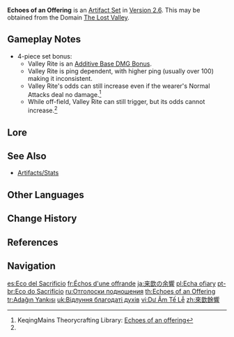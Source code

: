 {{Artifact Set Infobox
|id        = 520
|flower    = Soulscent Bloom
|plume     = Jade Leaf
|sands     = Symbol of Felicitation
|goblet    = Chalice of the Font
|circlet   = Flowing Rings
|2pcBonus  = [[ATK]] +18%.
|4pcBonus  =  When [[Normal Attacks]] hit opponents, there is a 36% chance that it will trigger Valley Rite, which will increase Normal Attack DMG by 70% of ATK.<br>This effect will be dispelled 0.05s after a Normal Attack deals DMG.<br>If a Normal Attack fails to trigger Valley Rite, the odds of it triggering the next time will increase by 20%.<br>This trigger can occur once every 0.2s.
|source4.1 = [[The Lost Valley]]
|source4.2 = [[Domain Reliquary: Tier II (2022-04-01)|Domain Reliquary: Tier II]]
|source5.1 = [[The Lost Valley]]
|source5.2 = [[Domain Reliquary: Tier I (2022-04-01)|Domain Reliquary: Tier I]]
|source5.3 = [[Artifact Strongbox: Echoes of an Offering]]
|eff_att1  = ATK Increase
|eff_att2  = Additive Base DMG Bonus
|eff_att3  = Normal Attack DMG Increase
}}
'''Echoes of an Offering''' is an [[Artifact Set]] in [[Version 2.6]]. This may be obtained from the Domain [[The Lost Valley]].

==Gameplay Notes==
* 4-piece set bonus:
** Valley Rite is an [[Additive Base DMG Bonus]].
** Valley Rite is ping dependent, with higher ping (usually over 100) making it inconsistent.
** Valley Rite's odds can still increase even if the wearer's Normal Attacks deal no damage.<ref name=KQM>KeqingMains Theorycrafting Library: [https://library.keqingmains.com/equipment/artifacts#echoes-of-an-offering Echoes of an offering]</ref>
** While off-field, Valley Rite can still trigger, but its odds cannot increase.<ref name=KQM/>

==Lore==
{{Artifact Lore}}
<!--
==Trivia==
-->

==See Also==
*[[Artifacts/Stats]]

==Other Languages==
{{Other Languages
|en      = Echoes of an Offering
|zhs     = 来歆余响
|zhs_rm  = Láixīn Yúxiǎng
|zht     = 來歆餘響
|zht_rm  = Láixīn Yúxiǎng
|zh_tl   = Lingering Sounds of Offering Enjoyment
|zh_note = The phrase {{Zh|来歆|láixīn}} refers to the coming of ghosts and spirits to enjoy offerings, such as the smell of incense.
|ja      = 来歆の余響
|ja_rm   = Raikin no Yokyou{{Assumed}}
|ja_tl   = Lingering Sounds of Offering Enjoyment
|ko      = {{tt|제사|祭祀}}의 {{tt|여운|餘韻}}
|ko_rm   = Jesa-ui Yeo'un
|ko_tl   = Echoes of Rites
|es      = Eco del Sacrificio
|es_tl   = Echo of Sacrifice
|fr      = Échos d'une offrande
|fr_tl   = Echoes of an Offering
|ru      = Отголоски подношения
|ru_tl   = Echoes of an Offering
|th      = Echoes of an Offering
|vi      = {{tt|Dư Âm|餘音}} {{tt|Tế Lễ|祭禮}}
|vi_tl   = Echo of Sacrifice
|de      = Echo des Opferfests
|de_tl   = Echoes of the Festival of Sacrifice
|id      = Echoes of an Offering
|pt      = Eco do Sacrifício
|pt_tl   = Echo of Sacrifice
|tr      = Adağın Yankısı
|tr_tl   = Offering's Echo
|it      = Echi di un'offerta
|it_tl   = Echoes of an Offering
}}

==Change History==
{{Change History|2.6}}

==References==
{{Reflist}}

==Navigation==
{{Artifact Navbox}}

[[es:Eco del Sacrificio]]
[[fr:Échos d'une offrande]]
[[ja:来歆の余響]]
[[pl:Echa ofiary]]
[[pt-br:Eco do Sacrifício]]
[[ru:Отголоски подношения]]
[[th:Echoes of an Offering]]
[[tr:Adağın Yankısı]]
[[uk:Відлуння благодаті духів]]
[[vi:Dư Âm Tế Lễ]]
[[zh:來歆餘響]]